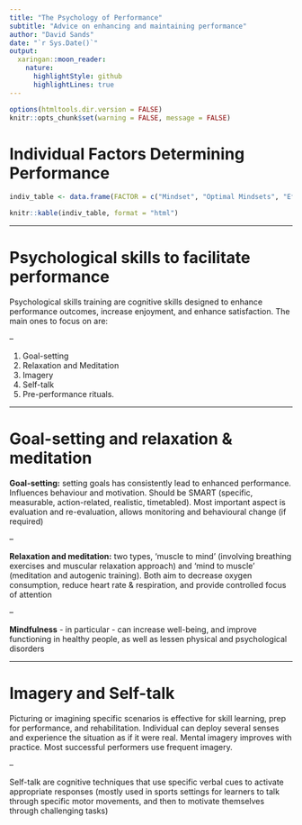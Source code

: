 ```yaml
---
title: "The Psychology of Performance"
subtitle: "Advice on enhancing and maintaining performance"
author: "David Sands"
date: "`r Sys.Date()`" 
output: 
  xaringan::moon_reader:
    nature:
      highlightStyle: github 
      highlightLines: true
---
```


<!-- Example of a comment -->

```r
options(htmltools.dir.version = FALSE)
knitr::opts_chunk$set(warning = FALSE, message = FALSE)
```


# Individual Factors Determining Performance

```r
indiv_table <- data.frame(FACTOR = c("Mindset", "Optimal Mindsets", "Effective Coping Strategies", "Goal Setting", "Relaxation and Meditation", "Imagery and Self-Talk"), DETAIL = c("A growth mindset outperforms a fixed mindset. Folks with this mindset focus on learning, their invested effort will lead to success, and they embrace their mistakes.", "Optimal meaning that you achieve Flow. To increase the likelihood of experiencing this, you motivate yourself to perform well, achieve an optimal physiological arousal level prior to performance, and have a strong focus", "Handle pressure of situation by reinterpreting it.", "Set SMART goals to guide performance and change behavior if performance is dipping.", "Enhances well-being and handles stress. You can also use this as a coping strategy.", "Pre-imaging situations is conducive to performance in those situations."))

knitr::kable(indiv_table, format = "html")
```

--- 

# Psychological skills to facilitate performance

Psychological skills training are cognitive skills designed to enhance performance outcomes, increase enjoyment, and enhance satisfaction. The main ones to focus on are:

--

 1. Goal-setting
 2. Relaxation and Meditation
 3. Imagery
 4. Self-talk
 5. Pre-performance rituals. 

---

# Goal-setting and relaxation & meditation

**Goal-setting:** setting goals has consistently lead to enhanced performance. Influences behaviour and motivation. Should be SMART (specific, measurable, action-related, realistic, timetabled). Most important aspect is evaluation and re-evaluation, allows monitoring and behavioural change (if required)

--

**Relaxation and meditation:** two types, ‘muscle to mind’ (involving breathing exercises and muscular relaxation approach) and ‘mind to muscle’ (meditation and autogenic training). Both aim to decrease oxygen consumption, reduce heart rate & respiration, and provide controlled focus of attention

--

**Mindfulness** - in particular - can increase well-being, and improve functioning in healthy people, as well as lessen physical and psychological disorders 

---

# Imagery and Self-talk

Picturing or imagining specific scenarios is effective for skill learning, prep for performance, and rehabilitation. Individual can deploy several senses and experience the situation as if it were real. Mental imagery improves with practice. Most successful performers use frequent imagery. 

--

Self-talk are cognitive techniques that use specific verbal cues to activate appropriate responses (mostly used in sports settings for learners to talk through specific motor movements, and then to motivate themselves through challenging tasks)


